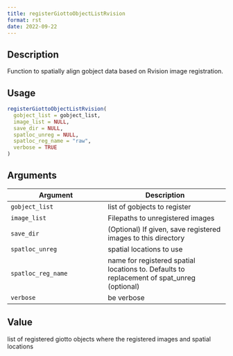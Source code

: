 ```yaml
--- 
title: registerGiottoObjectListRvision 
format: rst 
date: 2022-09-22 
--- 
```


## Description

Function to spatially align gobject data based on Rvision image registration.


## Usage

```r
registerGiottoObjectListRvision(
  gobject_list = gobject_list,
  image_list = NULL,
  save_dir = NULL,
  spatloc_unreg = NULL,
  spatloc_reg_name = "raw",
  verbose = TRUE
)
```


## Arguments

Argument      |Description
------------- |----------------
`gobject_list`     |     list of gobjects to register
`image_list`     |     Filepaths to unregistered images
`save_dir`     |     (Optional) If given, save registered images to this directory
`spatloc_unreg`     |     spatial locations to use
`spatloc_reg_name`     |     name for registered spatial locations to. Defaults to replacement of spat_unreg (optional)
`verbose`     |     be verbose


## Value

list of registered giotto objects where the registered images and spatial locations


